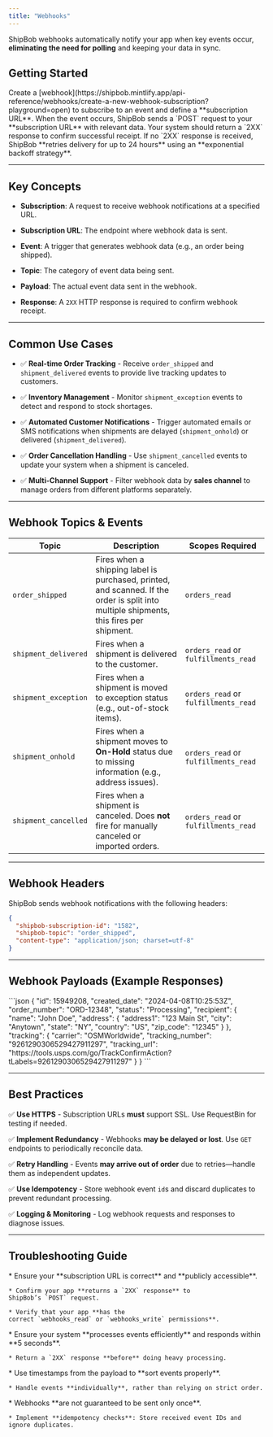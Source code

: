 ```yaml
---
title: "Webhooks"
---
```


ShipBob webhooks automatically notify your app when key events occur, **eliminating the need for polling** and keeping your data in sync.

## Getting Started

<Steps>
  <Step title="Subscribe to webhooks">
    Create a [webhook](https://shipbob.mintlify.app/api-reference/webhooks/create-a-new-webhook-subscription?playground=open) to subscribe to an event and define a **subscription URL**.
  </Step>

  <Step title="Receive Webhook Events">
    When the event occurs, ShipBob sends a `POST` request to your **subscription URL** with relevant data.
  </Step>

  <Step title="Acknowledge Receipt">
    Your system should return a `2XX` response to confirm successful receipt.
  </Step>

  <Step title="Handle Retries">
    If no `2XX` response is received, ShipBob **retries delivery for up to 24 hours** using an **exponential backoff strategy**.
  </Step>
</Steps>

***

## Key Concepts

* **Subscription**: A request to receive webhook notifications at a specified URL.

* **Subscription URL**: The endpoint where webhook data is sent.

* **Event**: A trigger that generates webhook data (e.g., an order being shipped).

* **Topic**: The category of event data being sent.

* **Payload**: The actual event data sent in the webhook.

* **Response**: A `2XX` HTTP response is required to confirm webhook receipt.

***

## Common Use Cases

* ✅ **Real-time Order Tracking** - Receive `order_shipped` and `shipment_delivered` events to provide live tracking updates to customers.

* ✅ **Inventory Management** - Monitor `shipment_exception` events to detect and respond to stock shortages.

* ✅ **Automated Customer Notifications** - Trigger automated emails or SMS notifications when shipments are delayed (`shipment_onhold`) or delivered (`shipment_delivered`).

* ✅ **Order Cancellation Handling** - Use `shipment_cancelled` events to update your system when a shipment is canceled.

* ✅ **Multi-Channel Support** - Filter webhook data by **sales channel** to manage orders from different platforms separately.

***

## Webhook Topics & Events

| **Topic**            | **Description**                                                                                                                         | **Scopes Required**                  |
| -------------------- | --------------------------------------------------------------------------------------------------------------------------------------- | ------------------------------------ |
| `order_shipped`      | Fires when a shipping label is purchased, printed, and scanned. If the order is split into multiple shipments, this fires per shipment. | `orders_read`                        |
| `shipment_delivered` | Fires when a shipment is delivered to the customer.                                                                                     | `orders_read` or `fulfillments_read` |
| `shipment_exception` | Fires when a shipment is moved to exception status (e.g., out-of-stock items).                                                          | `orders_read` or `fulfillments_read` |
| `shipment_onhold`    | Fires when a shipment moves to **On-Hold** status due to missing information (e.g., address issues).                                    | `orders_read` or `fulfillments_read` |
| `shipment_cancelled` | Fires when a shipment is canceled. Does **not** fire for manually canceled or imported orders.                                          | `orders_read` or `fulfillments_read` |

***

## Webhook Headers

ShipBob sends webhook notifications with the following headers:

```json
{
  "shipbob-subscription-id": "1582",
  "shipbob-topic": "order_shipped",
  "content-type": "application/json; charset=utf-8"
}
```

***

## Webhook Payloads (Example Responses)

<Accordion>
  <AccordionItem title="Order Shipped">
    ```json
    {
      "id": 15949208,
      "created_date": "2024-04-08T10:25:53Z",
      "order_number": "ORD-12348",
      "status": "Processing",
      "recipient": {
        "name": "John Doe",
        "address": {
          "address1": "123 Main St",
          "city": "Anytown",
          "state": "NY",
          "country": "US",
          "zip_code": "12345"
        }
      },
      "tracking": {
        "carrier": "OSMWorldwide",
        "tracking_number": "9261290306529427911297",
        "tracking_url": "https://tools.usps.com/go/TrackConfirmAction?tLabels=9261290306529427911297"
      }
    }
    ```
  </AccordionItem>
</Accordion>

***

## Best Practices

✅ **Use HTTPS** - Subscription URLs **must** support SSL. Use RequestBin for testing if needed.

✅ **Implement Redundancy** - Webhooks **may be delayed or lost**. Use `GET` endpoints to periodically reconcile data.

✅ **Retry Handling** - Events **may arrive out of order** due to retries—handle them as independent updates.

✅ **Use Idempotency** - Store webhook event `id`s and discard duplicates to prevent redundant processing.

✅ **Logging & Monitoring** - Log webhook requests and responses to diagnose issues.

***

## Troubleshooting Guide

<AccordionGroup>
  <Accordion title="Webhook Not Triggering?" defaultOpen={true} icon="check" iconType="solid">
    * Ensure your **subscription URL is correct** and **publicly accessible**.

    * Confirm your app **returns a `2XX` response** to ShipBob’s `POST` request.

    * Verify that your app **has the correct `webhooks_read` or `webhooks_write` permissions**.
  </Accordion>

  <Accordion title="Webhook Retries Are Overloading My Server" defaultOpen={false}>
    * Ensure your system **processes events efficiently** and responds within **5 seconds**.

    * Return a `2XX` response **before** doing heavy processing.
  </Accordion>

  <Accordion title="Webhook Data is Out of Order" defaultOpen={false}>
    * Use timestamps from the payload to **sort events properly**.

    * Handle events **individually**, rather than relying on strict order.
  </Accordion>

  <Accordion title="Receiving Duplicate Events?" defaultOpen={false}>
    * Webhooks **are not guaranteed to be sent only once**.

    * Implement **idempotency checks**: Store received event IDs and ignore duplicates.
  </Accordion>
</AccordionGroup>
